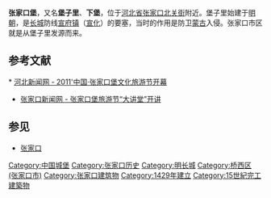 {{文物保护单位
| 名称 = 张家口堡
| 图片 = Zhangjiakou Fortress 20210626.jpg
| 说明 = 
| 级别 = 1
| Cat = 河北全国重点文物保护单位
| 所在 = 河北省张家口市桥西区
| 坐标 = <!-- 请使用{{Coord}}模板 -->
| 分类 = 古建筑
| 时代 = 汉、魏晋南北朝、唐、明、清
| 编号 = 7-0719-3-017
| 登录 = 2013年3月
}}
'''张家口堡'''，又名'''堡子里'''、'''下堡'''，位于[[河北省|河北省]][[张家口|张家口]][[北关街|北关街]]附近。堡子里始建于[[明朝|明朝]]，是[[长城|长城]]防线[[宣府镇|宣府镇]]（[[宣化区|宣化]]）的要塞，当时的作用是防卫[[蒙古|蒙古]]入侵。张家口市区就是从堡子里发源而来。

==参考文献==
{{reflist}}* [http://www.hebnews.cn/2011-08/16/content_2207877.htm 河北新闻网 - 2011'中国·张家口堡文化旅游节开幕] {{Wayback|url=http://www.hebnews.cn/2011-08/16/content_2207877.htm |date=20190611070245 }}
* [http://www.zjknews.com/shangwu/news_jieguo.asp?itemcode=003005&newsid=11677 张家口新闻网 - 张家口堡旅游节“大讲堂”开讲] {{Wayback|url=http://www.zjknews.com/shangwu/news_jieguo.asp?itemcode=003005&newsid=11677 |date=20110905050220 }}

==参见==
*[[张家口|张家口]]

{{河北全国重点文物保护单位}}
{{全国重点文物保护单位小作品}}

[[Category:中国城堡|Category:中国城堡]]
[[Category:张家口历史|Category:张家口历史]]
[[Category:明长城|Category:明长城]]
[[Category:桥西区_(张家口市)|Category:桥西区 (张家口市)]]
[[Category:张家口建筑物|Category:张家口建筑物]]
[[Category:1429年建立|Category:1429年建立]]
[[Category:15世紀完工建築物|Category:15世紀完工建築物]]